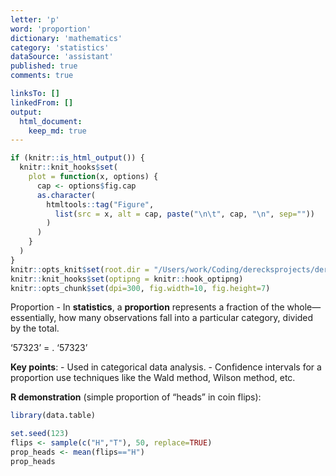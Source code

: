 ```yaml
---
letter: 'p'
word: 'proportion'
dictionary: 'mathematics'
category: 'statistics'
dataSource: 'assistant'
published: true
comments: true

linksTo: []
linkedFrom: []
output:
  html_document:
    keep_md: true
---
```


```r
if (knitr::is_html_output()) {
  knitr::knit_hooks$set(
    plot = function(x, options) {
      cap <- options$fig.cap
      as.character(
        htmltools::tag("Figure",
          list(src = x, alt = cap, paste("\n\t", cap, "\n", sep=""))
        )
      )
    }
  )
}
knitr::opts_knit$set(root.dir = "/Users/work/Coding/derecksprojects/derecksnotes.com-playground/derecksnotes.com/client/src/app/dictionaries/mathematics/definitions")
knitr::knit_hooks$set(optipng = knitr::hook_optipng)
knitr::opts_chunk$set(dpi=300, fig.width=10, fig.height=7)
```

<a id="proportion">Proportion</a> - In **statistics**, a **proportion** represents a fraction of the whole—essentially, how many observations fall into a particular category, divided by the total.  

'57323'
\text{proportion} = \frac{\text{count of interest}}{\text{total count}}.
'57323'

**Key points**:
- Used in categorical data analysis.
- Confidence intervals for a proportion use techniques like the Wald method, Wilson method, etc.

**R demonstration** (simple proportion of “heads” in coin flips):

```r
library(data.table)

set.seed(123)
flips <- sample(c("H","T"), 50, replace=TRUE)
prop_heads <- mean(flips=="H")
prop_heads
```
